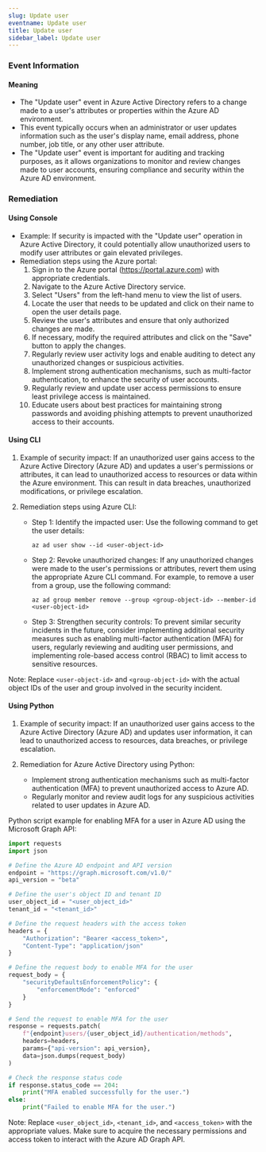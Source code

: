 ```yaml
--- 
slug: Update user
eventname: Update user
title: Update user
sidebar_label: Update user
---
```

                       
### Event Information

#### Meaning

- The "Update user" event in Azure Active Directory refers to a change made to a user's attributes or properties within the Azure AD environment.
- This event typically occurs when an administrator or user updates information such as the user's display name, email address, phone number, job title, or any other user attribute.
- The "Update user" event is important for auditing and tracking purposes, as it allows organizations to monitor and review changes made to user accounts, ensuring compliance and security within the Azure AD environment.

### Remediation

#### Using Console

- Example: If security is impacted with the "Update user" operation in Azure Active Directory, it could potentially allow unauthorized users to modify user attributes or gain elevated privileges.
- Remediation steps using the Azure portal:
  1. Sign in to the Azure portal (https://portal.azure.com) with appropriate credentials.
  2. Navigate to the Azure Active Directory service.
  3. Select "Users" from the left-hand menu to view the list of users.
  4. Locate the user that needs to be updated and click on their name to open the user details page.
  5. Review the user's attributes and ensure that only authorized changes are made.
  6. If necessary, modify the required attributes and click on the "Save" button to apply the changes.
  7. Regularly review user activity logs and enable auditing to detect any unauthorized changes or suspicious activities.
  8. Implement strong authentication mechanisms, such as multi-factor authentication, to enhance the security of user accounts.
  9. Regularly review and update user access permissions to ensure least privilege access is maintained.
  10. Educate users about best practices for maintaining strong passwords and avoiding phishing attempts to prevent unauthorized access to their accounts.

#### Using CLI

1. Example of security impact: If an unauthorized user gains access to the Azure Active Directory (Azure AD) and updates a user's permissions or attributes, it can lead to unauthorized access to resources or data within the Azure environment. This can result in data breaches, unauthorized modifications, or privilege escalation.

2. Remediation steps using Azure CLI:
   - Step 1: Identify the impacted user: Use the following command to get the user details:
     ```
     az ad user show --id <user-object-id>
     ```

   - Step 2: Revoke unauthorized changes: If any unauthorized changes were made to the user's permissions or attributes, revert them using the appropriate Azure CLI command. For example, to remove a user from a group, use the following command:
     ```
     az ad group member remove --group <group-object-id> --member-id <user-object-id>
     ```

   - Step 3: Strengthen security controls: To prevent similar security incidents in the future, consider implementing additional security measures such as enabling multi-factor authentication (MFA) for users, regularly reviewing and auditing user permissions, and implementing role-based access control (RBAC) to limit access to sensitive resources.

Note: Replace `<user-object-id>` and `<group-object-id>` with the actual object IDs of the user and group involved in the security incident.

#### Using Python

1. Example of security impact: If an unauthorized user gains access to the Azure Active Directory (Azure AD) and updates user information, it can lead to unauthorized access to resources, data breaches, or privilege escalation.

2. Remediation for Azure Active Directory using Python:
   - Implement strong authentication mechanisms such as multi-factor authentication (MFA) to prevent unauthorized access to Azure AD.
   - Regularly monitor and review audit logs for any suspicious activities related to user updates in Azure AD.

Python script example for enabling MFA for a user in Azure AD using the Microsoft Graph API:

```python
import requests
import json

# Define the Azure AD endpoint and API version
endpoint = "https://graph.microsoft.com/v1.0/"
api_version = "beta"

# Define the user's object ID and tenant ID
user_object_id = "<user_object_id>"
tenant_id = "<tenant_id>"

# Define the request headers with the access token
headers = {
    "Authorization": "Bearer <access_token>",
    "Content-Type": "application/json"
}

# Define the request body to enable MFA for the user
request_body = {
    "securityDefaultsEnforcementPolicy": {
        "enforcementMode": "enforced"
    }
}

# Send the request to enable MFA for the user
response = requests.patch(
    f"{endpoint}users/{user_object_id}/authentication/methods",
    headers=headers,
    params={"api-version": api_version},
    data=json.dumps(request_body)
)

# Check the response status code
if response.status_code == 204:
    print("MFA enabled successfully for the user.")
else:
    print("Failed to enable MFA for the user.")
```

Note: Replace `<user_object_id>`, `<tenant_id>`, and `<access_token>` with the appropriate values. Make sure to acquire the necessary permissions and access token to interact with the Azure AD Graph API.


 
